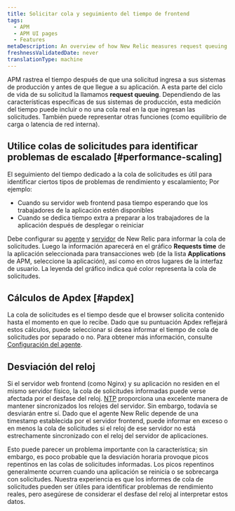 ```yaml
---
title: Solicitar cola y seguimiento del tiempo de frontend
tags:
  - APM
  - APM UI pages
  - Features
metaDescription: An overview of how New Relic measures request queuing and time spent in frontend web servers and load balancers.
freshnessValidatedDate: never
translationType: machine
---
```


APM rastrea el tiempo después de que una solicitud ingresa a sus sistemas de producción y antes de que llegue a su aplicación. A esta parte del ciclo de vida de su solicitud la llamamos <DNT>**request queuing**</DNT>. Dependiendo de las características específicas de sus sistemas de producción, esta medición del tiempo puede incluir o no una cola real en la que ingresan las solicitudes. También puede representar otras funciones (como equilibrio de carga o latencia de red interna).

## Utilice colas de solicitudes para identificar problemas de escalado [#performance-scaling]

El seguimiento del tiempo dedicado a la cola de solicitudes es útil para identificar ciertos tipos de problemas de rendimiento y escalamiento; Por ejemplo:

* Cuando su servidor web frontend pasa tiempo esperando que los trabajadores de la aplicación estén disponibles
* Cuando se dedica tiempo extra a preparar a los trabajadores de la aplicación después de desplegar o reiniciar

Debe configurar su [agente](/docs/features/configuring-request-queue-reporting) y [servidor](/docs/features/request-queue-server-configuration-examples) de New Relic para informar la cola de solicitudes. Luego la información aparecerá en el gráfico <DNT>**Requests time**</DNT> de la aplicación seleccionada para transacciones web (de la lista <DNT>**Applications**</DNT> de APM, seleccione la aplicación), así como en otros lugares de la interfaz de usuario. La leyenda del gráfico indica qué color representa la cola de solicitudes.

## Cálculos de Apdex [#apdex]

La cola de solicitudes es el tiempo desde que el browser solicita contenido hasta el momento en que lo recibe. Dado que su puntuación Apdex reflejará estos cálculos, puede seleccionar si desea informar el tiempo de cola de solicitudes por separado o no. Para obtener más información, consulte [Configuración del agente](/docs/features/configuring-request-queue-reporting).

## Desviación del reloj

Si el servidor web frontend (como Nginx) y su aplicación no residen en el mismo servidor físico, la cola de solicitudes informadas puede verse afectada por el desfase del reloj. [NTP](http://www.ntp.org/ "El enlace se abre en una ventana nueva.") proporciona una excelente manera de mantener sincronizados los relojes del servidor. Sin embargo, todavía se desviarán entre sí. Dado que el agente New Relic depende de una timestamp establecida por el servidor frontend, puede informar en exceso o en menos la cola de solicitudes si el reloj de ese servidor no está estrechamente sincronizado con el reloj del servidor de aplicaciones.

Esto puede parecer un problema importante con la característica; sin embargo, es poco probable que la desviación horaria provoque picos repentinos en las colas de solicitudes informadas. Los picos repentinos generalmente ocurren cuando una aplicación se reinicia o se sobrecarga con solicitudes. Nuestra experiencia es que los informes de cola de solicitudes pueden ser útiles para identificar problemas de rendimiento reales, pero asegúrese de considerar el desfase del reloj al interpretar estos datos.